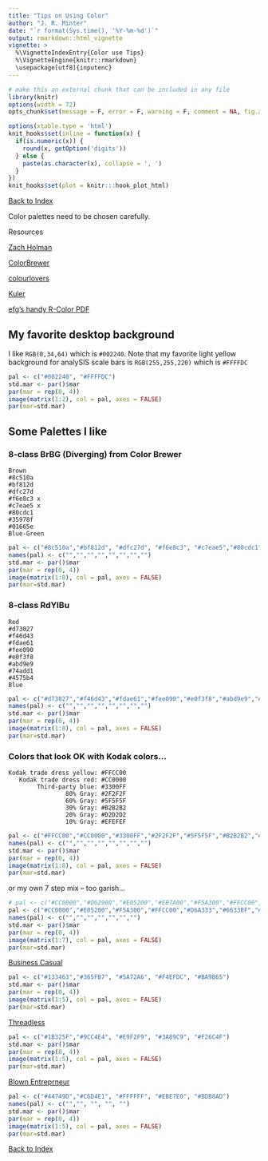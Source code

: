 ```yaml
---
title: "Tips on Using Color"
author: "J. R. Minter"
date: "`r format(Sys.time(), '%Y-%m-%d')`"
output: rmarkdown::html_vignette
vignette: >
  %\VignetteIndexEntry{Color use Tips}
  %\VignetteEngine{knitr::rmarkdown}
  \usepackage[utf8]{inputenc}
---
```

```r
# make this an external chunk that can be included in any file
library(knitr)
options(width = 72)
opts_chunk$set(message = F, error = F, warning = F, comment = NA, fig.align = 'center', dpi = 100, tidy = F, cache.path = '.cache/', fig.path = 'figure/')

options(xtable.type = 'html')
knit_hooks$set(inline = function(x) {
  if(is.numeric(x)) {
    round(x, getOption('digits'))
  } else {
    paste(as.character(x), collapse = ', ')
  }
})
knit_hooks$set(plot = knitr:::hook_plot_html)
```


[Back to Index](../README.html)


Color palettes need to be chosen carefully.

Resources

[Zach Holman](http://zachholman.com/posts/slide-design-for-developers/)

[ColorBrewer](http://colorbrewer2.org/)

[colourlovers](http://www.colourlovers.com)

[Kuler](https://kuler.adobe.com/create/color-wheel/)

[efg's handy R-Color PDF](pdf/RColorChart.pdf)


## My favorite desktop background

I like ``RGB(0,34,64)`` which is ``#002240``. Note that my favorite
light yellow background for analySIS scale bars is ``RGB(255,255,220)``
which is ``#FFFFDC`` 

```r
pal <- c("#002240", "#FFFFDC")
std.mar <- par()$mar
par(mar = rep(0, 4)) 
image(matrix(1:2), col = pal, axes = FALSE)
par(mar=std.mar)
```


## Some Palettes I like

### 8-class BrBG (Diverging) from Color Brewer

```
Brown
#8c510a
#bf812d
#dfc27d
#f6e8c3 x
#c7eae5 x
#80cdc1
#35978f
#01665e
Blue-Green
```
```r
pal <- c("#8c510a","#bf812d", "#dfc27d", "#f6e8c3", "#c7eae5","#80cdc1","#35978f","#01665e")
names(pal) <- c("","","","","","","","")
std.mar <- par()$mar
par(mar = rep(0, 4)) 
image(matrix(1:8), col = pal, axes = FALSE)
par(mar=std.mar)
```



### 8-class  RdYlBu

```
Red
#d73027
#f46d43
#fdae61
#fee090
#e0f3f8
#abd9e9
#74add1
#4575b4
Blue
```
```r
pal <- c("#d73027","#f46d43","#fdae61","#fee090","#e0f3f8","#abd9e9","#74add1","#4575b4")
names(pal) <- c("","","","","","","","")
std.mar <- par()$mar
par(mar = rep(0, 4)) 
image(matrix(1:8), col = pal, axes = FALSE)
par(mar=std.mar)
```


### Colors that look OK with Kodak colors...
```
Kodak trade dress yellow: #FFCC00
   Kodak trade dress red: #CC0000
        Third-party blue: #3300FF
                80% Gray: #2F2F2F
                60% Gray: #5F5F5F
                30% Gray: #B2B2B2
                20% Gray: #D2D2D2
                10% Gray: #EFEFEF
```

```r
pal <- c("#FFCC00","#CC0000","#3300FF","#2F2F2F","#5F5F5F","#B2B2B2","#D2D2D2","#EFEFEF")
names(pal) <- c("","","","","","","","")
std.mar <- par()$mar
par(mar = rep(0, 4)) 
image(matrix(1:8), col = pal, axes = FALSE)
par(mar=std.mar)
```

or my own 7 step mix -- too garish...

```r
# pal <- c("#CC0000","#D62900","#E05200","#EB7A00","#F5A300","#FFCC00","#D6A333","#AD7A66","#6633BF","#5C29CC","#3300FF")
pal <- c("#CC0000","#E05200","#F5A300","#FFCC00","#D6A333","#6633BF","#3300FF")
names(pal) <- c("","","","","","","")
std.mar <- par()$mar
par(mar = rep(0, 4)) 
image(matrix(1:7), col = pal, axes = FALSE)
par(mar=std.mar)
```


[Business Casual](https://kuler.adobe.com/Business-Casual-color-theme-5595/)

```r
pal <- c("#133463","#365FB7", "#5A72A6", "#F4EFDC", "#BA9B65")
std.mar <- par()$mar
par(mar = rep(0, 4)) 
image(matrix(1:5), col = pal, axes = FALSE)
par(mar=std.mar)
```


[Threadless](http://www.colourlovers.com/palette/27905/threadless)

```r
pal <- c("#1B325F","#9CC4E4", "#E9F2F9", "#3A89C9", "#F26C4F")
std.mar <- par()$mar
par(mar = rep(0, 4)) 
image(matrix(1:5), col = pal, axes = FALSE)
par(mar=std.mar)
```

[Blown Entreprneur](http://www.colourlovers.com/palette/59867/Blown_Entrepreneur)

```r
pal <- c("#44749D","#C6D4E1", "#FFFFFF", "#EBE7E0", "#BDB8AD")
names(pal) <- c("","", "", "", "")
std.mar <- par()$mar
par(mar = rep(0, 4)) 
image(matrix(1:5), col = pal, axes = FALSE)
par(mar=std.mar)
```

[Back to Index](../README.html)
